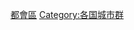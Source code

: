 {{Catnav|頁面分類|地理|国家|按國家分類|各國地理|台灣地理}}
{{Catnav|頁面分類|各種主題的頁面分類|按國家分類|各國地理|台灣地理}}
{{Catnav|頁面分類|地理|国家|亚洲国家|中華民國|台灣|台灣地理}}
{{Catnav|頁面分類|地理|水體|海洋|太平洋|太平洋島嶼|台灣|台灣地理}}
{{Catnav|頁面分類|地理|地形|海洋|太平洋|太平洋島嶼|台灣|台灣地理}}
{{Catnav|頁面分類|地理|地形|岛屿|太平洋島嶼|台灣|台灣地理}}

[[Category:台灣聚居地|都會區]]
[[Category:各国城市群|Category:各国城市群]]